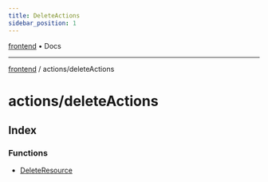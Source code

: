 ```yaml
---
title: DeleteActions
sidebar_position: 1
---
```


[frontend](./deleteActions/../..) • Docs

***

[frontend](./deleteActions/../..) / actions/deleteActions

# actions/deleteActions

## Index

### Functions

- [DeleteResource](./deleteActions/functions/DeleteResource)
